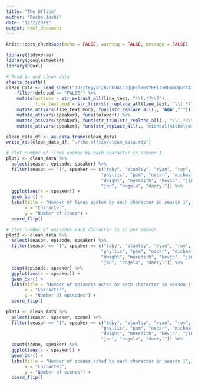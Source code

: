 ```yaml
---
title: "The Office"
author: "Rucha Joshi"
date: "12/2/2019"
output: html_document
---
```


```r
knitr::opts_chunk$set(echo = FALSE, warning = FALSE, message = FALSE)

library(tidyverse)
library(googlesheets4)
library(RCurl)
```


```r
# Read in and clean data
sheets_deauth()
clean_data <- read_sheet("13ZZfByyxT2hznhdALJtQqbslW6VYERlJsRbumOQuTYA") %>%
    filter(deleted == "FALSE") %>%
    mutate(actions = str_extract_all(line_text, "\\[.*?\\]"),
           line_text_mod = str_trim(str_replace_all(line_text, "\\[.*?\\]", ""))) %>% 
    mutate_at(vars(line_text_mod), funs(str_replace_all(., "���","'"))) %>% 
    mutate_at(vars(speaker), funs(tolower)) %>% 
    mutate_at(vars(speaker), funs(str_trim(str_replace_all(., "\\[.*?\\]", "")))) %>% 
    mutate_at(vars(speaker), funs(str_replace_all(., "micheal|michel|michae$", "michael")))

clean_data_df <- as.data.frame(clean_data)
write_rds(clean_data_df, "./the-office/clean_data.rds")

# Plot number of lines spoken by each character in season 1
plot1 <- clean_data %>%
  select(season, episode, speaker) %>%
  filter(season == "1", speaker == c("toby", "stanley", "ryan", "roy", 
                                    "phyllis", "pam", "oscar", "michael", 
                                    "dwight", "meredith", "kevin", "jim", 
                                    "jan", "angela", "darryl")) %>% 
  ggplot(aes(x = speaker)) +
  geom_bar() +
  labs(title = "Number of lines spoken by each character in season 1", 
       x = "Character", 
       y = "Number of lines") +
  coord_flip()

# Plot number of episodes each character is in per season
plot2 <- clean_data %>%
  select(season, episode, speaker) %>%
  filter(season == "1", speaker == c("toby", "stanley", "ryan", "roy", 
                                    "phyllis", "pam", "oscar", "michael", 
                                    "dwight", "meredith", "kevin", "jim", 
                                    "jan", "angela", "darryl")) %>% 
  count(episode, speaker) %>%
  ggplot(aes(x = speaker)) +
  geom_bar() +
  labs(title = "Number of episodes acted by each character in season 1", 
       x = "Character", 
       y = "Number of episodes") +
  coord_flip()

plot3 <- clean_data %>%
  select(season, speaker, scene) %>%
  filter(season == "1", speaker == c("toby", "stanley", "ryan", "roy", 
                                    "phyllis", "pam", "oscar", "michael", 
                                    "dwight", "meredith", "kevin", "jim", 
                                    "jan", "angela", "darryl")) %>% 
  count(scene, speaker) %>%
  ggplot(aes(x = speaker)) +
  geom_bar() +
  labs(title = "Number of scenes acted by each character in season 1", 
       x = "Character", 
       y = "Number of scenes") +
  coord_flip()

```

